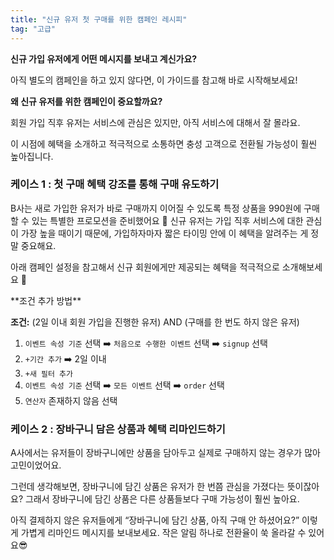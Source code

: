 ```yaml
---
title: "신규 유저 첫 구매를 위한 캠페인 레시피"
tag: "고급"
---
```


**신규 가입 유저에게 어떤 메시지를 보내고 계신가요?**

아직 별도의 캠페인을 하고 있지 않다면, 이 가이드를 참고해 바로 시작해보세요\!

**왜 신규 유저를 위한 캠페인이 중요할까요?**

회원 가입 직후 유저는 서비스에 관심은 있지만, 아직 서비스에 대해서 잘 몰라요.

이 시점에 혜택을 소개하고 적극적으로 소통하면 충성 고객으로 전환될 가능성이 훨씬 높아집니다.

<CardGroup cols={2}>
  <Card title="케이스 1 : 첫 구매 혜택 강조를 통해 구매 유도하기" icon="sparkles" iconType="regular" href="tutorials/colduser_campaign#%EC%BC%80%EC%9D%B4%EC%8A%A4-1-%3A-%EC%B2%AB-%EA%B5%AC%EB%A7%A4-%ED%98%9C%ED%83%9D-%EA%B0%95%EC%A1%B0%EB%A5%BC-%ED%86%B5%ED%95%B4-%EA%B5%AC%EB%A7%A4-%EC%9C%A0%EB%8F%84%ED%95%98%EA%B8%B0">
    
  </Card>
  <Card title="케이스 2 : 장바구니 담은 상품과 혜택 리마인드하기" icon="sparkles">
    
  </Card>
</CardGroup>

### 케이스 1 : 첫 구매 혜택 강조를 통해 구매 유도하기

B사는 새로 가입한 유저가 바로 구매까지 이어질 수 있도록 특정 상품을 990원에 구매할 수 있는 특별한 프로모션을 준비했어요 🎉 신규 유저는 가입 직후 서비스에 대한 관심이 가장 높을 때이기 때문에, 가입하자마자 짧은 타이밍 안에 이 혜택을 알려주는 게 정말 중요해요.

아래 캠페인 설정을 참고해서 신규 회원에게만 제공되는 혜택을 적극적으로 소개해보세요 🙌

<Expandable title="📥 예시 이미지 다운받기">
  
</Expandable>

<Expandable title="👥 발송 대상은 이렇게 설정해요">
  **조건 추가 방법**

  **조건:** (2일 이내 회원 가입을 진행한 유저) AND (구매를 한 번도 하지 않은 유저)

  1. `이벤트 속성 기준` 선택 ➡️ `처음으로 수행한 이벤트` 선택 ➡️ `signup` 선택
  2. `+기간 추가` ➡️ 2일 이내
  3. `+새 필터 추가`
  4. `이벤트 속성 기준` 선택 ➡️ `모든 이벤트` 선택 ➡️ `order` 선택
  5. `연산자` 존재하지 않음 선택
</Expandable>

### 케이스 2 : **장바구니 담은 상품과 혜택 리마인드하기**

A사에서는 유저들이 장바구니에만 상품을 담아두고 실제로 구매하지 않는 경우가 많아 고민이었어요.

그런데 생각해보면, 장바구니에 담긴 상품은 유저가 한 번쯤 관심을 가졌다는 뜻이잖아요? 그래서 장바구니에 담긴 상품은 다른 상품들보다 구매 가능성이 훨씬 높아요.

아직 결제하지 않은 유저들에게 “장바구니에 담긴 상품, 아직 구매 안 하셨어요?” 이렇게 가볍게 리마인드 메시지를 보내보세요. 작은 알림 하나로 전환율이 쑥 올라갈 수 있어요😎